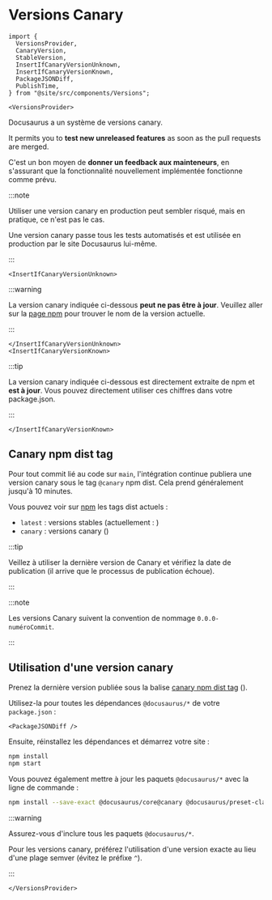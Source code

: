 # Versions Canary

```mdx-code-block
import {
  VersionsProvider,
  CanaryVersion,
  StableVersion,
  InsertIfCanaryVersionUnknown,
  InsertIfCanaryVersionKnown,
  PackageJSONDiff,
  PublishTime,
} from "@site/src/components/Versions";

<VersionsProvider>
```

Docusaurus a un système de versions canary.

It permits you to **test new unreleased features** as soon as the pull requests are merged.

C'est un bon moyen de **donner un feedback aux mainteneurs**, en s'assurant que la fonctionnalité nouvellement implémentée fonctionne comme prévu.

:::note

Utiliser une version canary en production peut sembler risqué, mais en pratique, ce n'est pas le cas.

Une version canary passe tous les tests automatisés et est utilisée en production par le site Docusaurus lui-même.

:::

```mdx-code-block
<InsertIfCanaryVersionUnknown>
```

:::warning

La version canary indiquée ci-dessous **peut ne pas être à jour**. Veuillez aller sur la [page npm](https://www.npmjs.com/package/@docusaurus/core?activeTab=versions) pour trouver le nom de la version actuelle.

:::

```mdx-code-block
</InsertIfCanaryVersionUnknown>
<InsertIfCanaryVersionKnown>
```

:::tip

La version canary indiquée ci-dessous est directement extraite de npm et **est à jour**. Vous pouvez directement utiliser ces chiffres dans votre package.json.

:::

```mdx-code-block
</InsertIfCanaryVersionKnown>
```

## Canary npm dist tag

Pour tout commit lié au code sur `main`, l'intégration continue publiera une version canary sous le tag `@canary` npm dist. Cela prend généralement jusqu'à 10 minutes.

Vous pouvez voir sur [npm](https://www.npmjs.com/package/@docusaurus/core?activeTab=versions) les tags dist actuels :

- `latest` : versions stables (actuellement : <StableVersion />)
- `canary` : versions canary (<CanaryVersion />)

:::tip

Veillez à utiliser la dernière version de Canary et vérifiez la date de publication (il arrive que le processus de publication échoue). <PublishTime />

:::

:::note

Les versions Canary suivent la convention de nommage `0.0.0-numéroCommit`.

:::

## Utilisation d'une version canary

Prenez la dernière version publiée sous la balise [canary npm dist tag](https://www.npmjs.com/package/@docusaurus/core?activeTab=versions) (<CanaryVersion />).

Utilisez-la pour toutes les dépendances `@docusaurus/*` de votre `package.json` :

```mdx-code-block
<PackageJSONDiff />
```

Ensuite, réinstallez les dépendances et démarrez votre site :

```bash npm2yarn
npm install
npm start
```

Vous pouvez également mettre à jour les paquets `@docusaurus/*` avec la ligne de commande :

```bash npm2yarn
npm install --save-exact @docusaurus/core@canary @docusaurus/preset-classic@canary
```

:::warning

Assurez-vous d'inclure tous les paquets `@docusaurus/*`.

Pour les versions canary, préférez l'utilisation d'une version exacte au lieu d'une plage semver (évitez le préfixe `^`).

:::

```mdx-code-block
</VersionsProvider>
```

